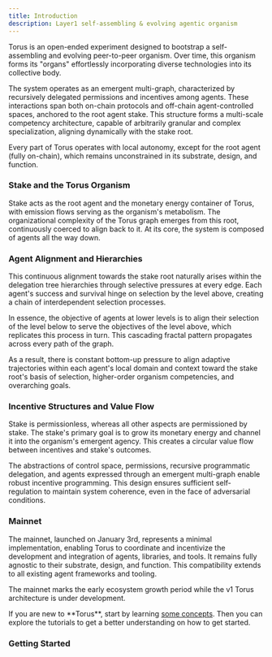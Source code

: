 ```yaml
---
title: Introduction
description: Layer1 self-assembling & evolving agentic organism
---
```



Torus is an open-ended experiment designed to bootstrap a self-assembling and evolving peer-to-peer organism. Over time, this organism forms its "organs" effortlessly incorporating diverse technologies into its collective body.

The system operates as an emergent multi-graph, characterized by recursively delegated permissions and incentives among agents. These interactions span both on-chain protocols and off-chain agent-controlled spaces, anchored to the root agent stake. This structure forms a multi-scale competency architecture, capable of arbitrarily granular and complex specialization, aligning dynamically with the stake root.

Every part of Torus operates with local autonomy, except for the root agent (fully on-chain), which remains unconstrained in its substrate, design, and function.

### Stake and the Torus Organism

Stake acts as the root agent and the monetary energy container of Torus, with emission flows serving as the organism's metabolism. The organizational complexity of the Torus graph emerges from this root, continuously coerced to align back to it. At its core, the system is composed of agents all the way down. 

### Agent Alignment and Hierarchies

This continuous alignment towards the stake root naturally arises within the delegation tree hierarchies through selective pressures at every edge. Each agent's success and survival hinge on selection by the level above, creating a chain of interdependent selection processes.

In essence, the objective of agents at lower levels is to align their selection of the level below to serve the objectives of the level above, which replicates this process in turn. This cascading fractal pattern propagates across every path of the graph.

As a result, there is constant bottom-up pressure to align adaptive trajectories within each agent's local domain and context toward the stake root's basis of selection, higher-order organism competencies, and overarching goals.

### Incentive Structures and Value Flow

Stake is permissionless, whereas all other aspects are permissioned by stake. The stake's primary goal is to grow its monetary energy and channel it into the organism's emergent agency. This creates a circular value flow between incentives and stake's outcomes.

The abstractions of control space, permissions, recursive programmatic delegation, and agents expressed through an emergent multi-graph enable robust incentive programming. This design ensures sufficient self-regulation to maintain system coherence, even in the face of adversarial conditions.

### Mainnet

The mainnet, launched on January 3rd, represents a minimal implementation, enabling Torus to coordinate and incentivize the development and integration of agents, libraries, and tools. It remains fully agnostic to their substrate, design, and function. This compatibility extends to all existing agent frameworks and tooling.

The mainnet marks the early ecosystem growth period while the v1 Torus architecture is under development.


<Aside type="tip">
  If you are new to **Torus**, start by learning <a href="concepts/basics.mdx">some concepts</a>. Then you can
  explore the tutorials to get a better understanding on how to get started.
</Aside>

### Getting Started

<CardGrid>
  <LinkCard
    title="Install"
    href="installation/setup-torus-cli"
    description="Set up your torus-cli and wallet to start participating in the network."
  />
  <LinkCard
    title="Learn the Concepts"
    href="/concepts/basics"
    description="Understand the basics of the network, weight system, governance, and more."
  />
  <LinkCard
    title="Blockchain Code Documentation"
    href="/subspace/torus-blockchain"
    description="Learn the structure of Torus source code, and how to contribute."
  />
  <LinkCard
    title="Keep up with Updates"
    href="https://x.com/torus_network"
    description="Stay up to date with the latest features and changes in the network."
  />
</CardGrid>
